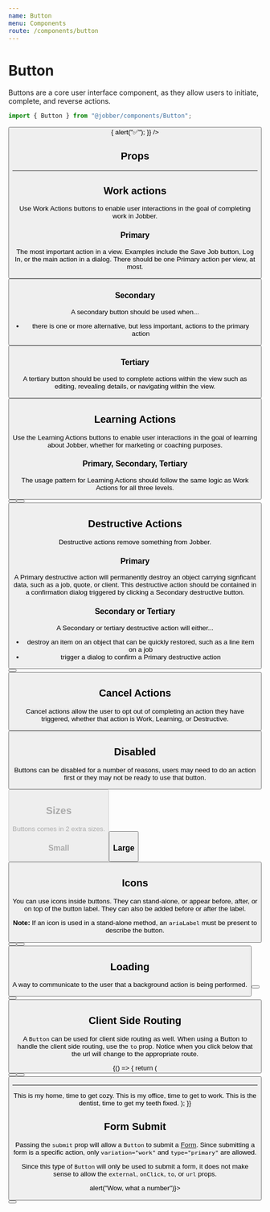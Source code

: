 ```yaml
---
name: Button
menu: Components
route: /components/button
---
```



# Button

<ComponentStatus stage="ready" responsive="yes" accessible="yes" />

Buttons are a core user interface component, as they allow users to initiate,
complete, and reverse actions.

```ts
import { Button } from "@jobber/components/Button";
```

<Playground>
  <Button
    label="Do the thing"
    onClick={() => {
      alert("✅");
    }}
  />
</Playground>

## Props

<Props of={Button} />

---

## Work actions

Use Work Actions buttons to enable user interactions in the goal of completing
work in Jobber.

### Primary

The most important action in a view. Examples include the Save Job button, Log
In, or the main action in a dialog. There should be one Primary action per view,
at most.

<Playground>
  <Button label="Do the thing" />
</Playground>

### Secondary

A secondary button should be used when...

- there is one or more alternative, but less important, actions to the primary
  action

<Playground>
  <Button label="Do the thing" type="secondary" />
</Playground>

### Tertiary

A tertiary button should be used to complete actions within the view such as
editing, revealing details, or navigating within the view.

<Playground>
  <Button label="Do the thing" type="tertiary" />
</Playground>

## Learning Actions

Use the Learning Actions buttons to enable user interactions in the goal of
learning about Jobber, whether for marketing or coaching purposes.

### Primary, Secondary, Tertiary

The usage pattern for Learning Actions should follow the same logic as Work
Actions for all three levels.

<Playground>
  <Button
    label="Learn More"
    variation="learning"
    url="//getjobber.com"
    external={true}
  />
</Playground>

<Playground>
  <Button
    label="Learn More"
    variation="learning"
    type="secondary"
    url="//getjobber.com"
    external={true}
  />
</Playground>

<Playground>
  <Button
    label="Learn More"
    variation="learning"
    type="tertiary"
    url="//getjobber.com"
    external={true}
  />
</Playground>

## Destructive Actions

Destructive actions remove something from Jobber.

### Primary

A Primary destructive action will permanently destroy an object carrying
signficant data, such as a job, quote, or client. This destructive action should
be contained in a confirmation dialog triggered by clicking a Secondary
destructive button.

### Secondary or Tertiary

A Secondary or tertiary destructive action will either...

- destroy an item on an object that can be quickly restored, such as a line item
  on a job
- trigger a dialog to confirm a Primary destructive action

<Playground>
  <Button label="Delete" variation="destructive" />
</Playground>

<Playground>
  <Button label="Delete" variation="destructive" type="secondary" />
</Playground>

## Cancel Actions

Cancel actions allow the user to opt out of completing an action they have
triggered, whether that action is Work, Learning, or Destructive.

<Playground>
  <Button label="Cancel" variation="cancel" />
</Playground>

## Disabled

Buttons can be disabled for a number of reasons, users may need to do an action
first or they may not be ready to use that button.

<Playground>
  <Button label="Do the thing" disabled />
</Playground>

## Sizes

Buttons comes in 2 extra sizes.

### Small

<Playground>
  <Button label="Do the thing" size="small" />
</Playground>

### Large

<Playground>
  <Button label="Do the thing" size="large" />
</Playground>

## Icons

You can use icons inside buttons. They can stand-alone, or appear before, after,
or on top of the button label. They can also be added before or after the label.

**Note:** If an icon is used in a stand-alone method, an `ariaLabel` must be
present to describe the button.

<Playground>
  <Button type="secondary" icon="user" ariaLabel="I'm a person" />
  <Button label="More" type="secondary" icon="more" />
  <Button
    label="Actions"
    type="secondary"
    icon="arrowDown"
    iconOnRight={true}
  />
</Playground>

## Loading

A way to communicate to the user that a background action is being performed.

<Playground>
  <Button
    label="Deleting..."
    type="primary"
    variation="destructive"
    loading={true}
  />
  <Button
    label="Loading..."
    type="tertiary"
    variation="learning"
    loading={true}
  />
  <Button label="Canceling..." variation="cancel" loading={true} />
</Playground>

## Client Side Routing

A `Button` can be used for client side routing as well. When using a Button to
handle the client side routing, use the `to` prop. Notice when you click below
that the url will change to the appropriate route.

<Playground>
  {() => {
    return (
      <Router basename="/components/button">
        <Button label="Home" to="/" />
        <Button label="Office" to="/office" />
        <Button label="Dentist" to="/dentist" />
        <hr />
        <Switch>
          <Route exact path="/">
            This is my home, time to get cozy.
          </Route>
          <Route exact path="/office">
            This is my office, time to get to work.
          </Route>
          <Route exact path="/dentist">
            This is the dentist, time to get my teeth fixed.
          </Route>
        </Switch>
      </Router>
    );
  }}
</Playground>

## Form Submit

Passing the `submit` prop will allow a `Button` to submit a
[Form](/components/form). Since submitting a form is a specific action, only
`variation="work"` and `type="primary"` are allowed.

Since this type of `Button` will only be used to submit a form, it does not make
sense to allow the `external`, `onClick`, `to`, or `url` props.

<Playground>
  <Form onSubmit={() => alert("Wow, what a number")}>
    <Content>
      <InputNumber placeholder="Pick a number" />
      <Button label="Submit" submit={true} />
    </Content>
  </Form>
</Playground>
